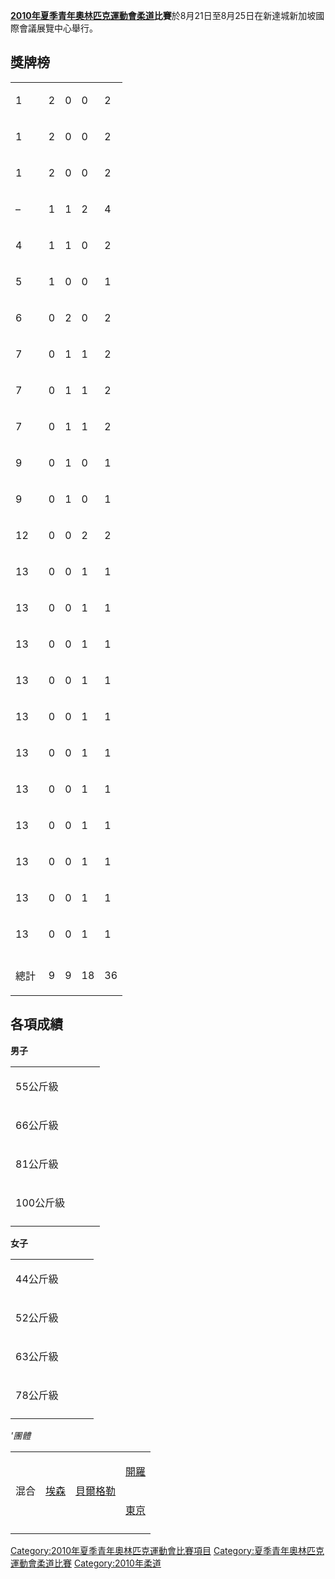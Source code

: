 {{noteTA|G1=Sports}}
'''[[2010年夏季青年奧林匹克運動會|2010年夏季青年奧林匹克運動會]][[柔道|柔道]]比賽'''於8月21日至8月25日在新達城新加坡國際會議展覽中心舉行。

==獎牌榜==
{| {{RankedMedalTable}}
|-
| 1 ||align=left|{{FlagIOC|JPN|2010年夏季青年}}  || 2 || 0 || 0 || 2
|-
| 1 ||align=left|{{FlagIOC|KOR|2010年夏季青年}}  || 2 || 0 || 0 || 2
|-
| 1 ||align=left|{{FlagIOC|USA|2010年夏季青年}}  || 2 || 0 || 0 || 2
|-
| – ||align=left| {{ZZX}}  || 1 || 1 || 2 || 4
|-
| 4 ||align=left|{{FlagIOC|BEL|2010年夏季青年}}  || 1 || 1 || 0 || 2
|-
| 5 ||align=left|{{FlagIOC|CZE|2010年夏季青年}}  || 1 || 0 || 0 || 1
|-
| 6 ||align=left|{{FlagIOC|RUS|2010年夏季青年}}  || 0 || 2 || 0 || 2
|-
| 7||align=left|{{FlagIOC|GER|2010年夏季青年}}  || 0 || 1 || 1 || 2
|-
| 7 ||align=left|{{FlagIOC|HUN|2010年夏季青年}}  || 0 || 1 || 1 || 2
|-
| 7 ||align=left|{{FlagIOC|PRK|2010年夏季青年}}  || 0 || 1 || 1 || 2
|-
| 9 ||align=left|{{FlagIOC|BRA|2010年夏季青年}}  || 0 || 1 || 0 || 1  
|-
| 9 ||align=left|{{FlagIOC|UZB|2010年夏季青年}}  || 0 || 1 || 0 || 1
|-
| 12 ||align=left|{{FlagIOC|UKR|2010年夏季青年}}  || 0 || 0 || 2 || 2
|-
| 13 ||align=left|{{FlagIOC|ARM|2010年夏季青年}}  || 0 || 0 || 1 || 1
|-
| 13 ||align=left|{{FlagIOC|AUT|2010年夏季青年}}  || 0 || 0 || 1 || 1
|-
| 13 ||align=left|{{FlagIOC|BLR|2010年夏季青年}}  || 0 || 0 || 1 || 1
|-
| 13 ||align=left|{{FlagIOC|CAM|2010年夏季青年}}  || 0 || 0 || 1 || 1
|-
| 13 ||align=left|{{FlagIOC|CRO|2010年夏季青年}}  || 0 || 0 || 1 || 1
|-
| 13 ||align=left|{{FlagIOC|DEN|2010年夏季青年}}  || 0 || 0 || 1 || 1
|-
| 13 ||align=left|{{FlagIOC|ESP|2010年夏季青年}}  || 0 || 0 || 1 || 1
|-
| 13 ||align=left|{{FlagIOC|KGZ|2010年夏季青年}}  || 0 || 0 || 1 || 1
|-
| 13 ||align=left|{{FlagIOC|LTU|2010年夏季青年}}  || 0 || 0 || 1 || 1
|-
| 13 ||align=left|{{FlagIOC|SLO|2010年夏季青年}}  || 0 || 0 || 1 || 1
|-
| 13 ||align=left|{{FlagIOC|SVK|2010年夏季青年}}  || 0 || 0 || 1 || 1
|-
|- class="sortbottom"
!colspan=2| 總計 || 9 || 9 || 18 || 36
|}

==各項成績==
'''男子'''
{| {{MedalistTable|columns}}
|-
| rowspan=2|55公斤級
| rowspan=2|{{flagIOCmedalist|[[David_Pulkrabek|David Pulkrabek]]|CZE|2010年夏季青年}}
| rowspan=2|{{flagIOCmedalist|[[Mansurkhuja_Muminkhujaev|Mansurkhuja Muminkhujaev]]|UZB|2010年夏季青年}}
|{{flagIOCmedalist|[[Dmytro_Atanov|Dmytro Atanov]]|UKR|2010年夏季青年}}
|-
| {{flagIOCmedalist|[[Pedro_Rivadulla|Pedro Rivadulla]]|ESP|2010年夏季青年}}
|-
| rowspan=2|66公斤級
| rowspan=2|{{flagIOCmedalist|[[Maxamillian_Schneider|Maxamillian Schneider]]|USA|2010年夏季青年}}
| rowspan=2|{{flagIOCmedalist|[[Hyon_Song_Chol|Hyon Song Chol]]|PRK|2010年夏季青年}}
| {{flagIOCmedalist|[[Cai_Phuc|Cai Phuc]]|DEN|2010年夏季青年}}
|-
| {{flagIOCmedalist|[[Davit_Ghazaryan|Davit Ghazaryan]]|ARM|2010年夏季青年}}
|-
| rowspan=2|81公斤級
| rowspan=2|{{flagIOCmedalist|[[Lee_Jae-Hyung|Lee Jae-Hyung]]|KOR|2010年夏季青年}}
| rowspan=2|{{flagIOCmedalist|[[哈桑·哈尔穆尔扎耶夫|哈桑·哈尔穆尔扎耶夫]]|RUS|2010年夏季青年}}
| {{flagIOCmedalist|[[Arpad_Szakacs|Arpad Szakacs]]|SVK|2010年夏季青年}}
|-
| {{flagIOCmedalist|[[托特·克里斯蒂安|托特·克里斯蒂安]]|HUN|2010年夏季青年}}
|-
| rowspan=2|100公斤級
| rowspan=2|{{flagIOCmedalist|[[Ryosuke_Igarashi|Ryosuke Igarashi]]|JPN|2010年夏季青年}}
| rowspan=2|{{flagIOCmedalist|[[Toma_Nikiforov|Toma Nikiforov]]|BEL|2010年夏季青年}}
| {{flagIOCmedalist|[[Marius_Piepke|Marius Piepke]]|GER|2010年夏季青年}}
|-
| {{flagIOCmedalist|[[Bolot_Toktogonov|Bolot Toktogonov]]|KGZ|2010年夏季青年}}
|-
|}

'''女子'''
{| {{MedalistTable|columns}}
|-
| rowspan=2|44公斤級
| rowspan=2|{{flagIOCmedalist|[[Bae_Seul-Bi|Bae Seul-Bi]]|KOR|2010年夏季青年}}
| rowspan=2|{{flagIOCmedalist|[[Barbara_Batizi|Barbara Batizi]]|HUN|2010年夏季青年}}
| {{flagIOCmedalist|[[Sothea_Sam|Sothea Sam]]|CAM|2010年夏季青年}}
|-
| {{flagIOCmedalist|[[Vita_Valnova|Vita Valnova]]|BLR|2010年夏季青年}}
|-
| rowspan=2|52公斤級
| rowspan=2|{{flagIOCmedalist|[[Katelyn_Bouyssou|Katelyn Bouyssou]]|USA|2010年夏季青年}}
| rowspan=2|{{flagIOCmedalist|[[Anna_Dmitrieva_(judoka)|Anna Dmitrieva]]|RUS|2010年夏季青年}}
| {{flagIOCmedalist|[[Ri_Un_Ju|Ri Un Ju]]|PRK|2010年夏季青年}}
|-
| {{flagIOCmedalist|[[Christine_Huck|Christine Huck]]|AUT|2010年夏季青年}}
|-
| rowspan=2|63公斤級
| rowspan=2|{{flagIOCmedalist|[[田代未来|田代未来]]|JPN|2010年夏季青年}} 
| rowspan=2|{{flagIOCmedalist|[[Flavia_Gomes|Flavia Gomes]]|BRA|2010年夏季青年}} 
| {{flagIOCmedalist|[[Barbara_Matic|Barbara Matic]]|CRO|2010年夏季青年}} 
|-
| {{flagIOCmedalist|[[Laura_Naginskaite|Laura Naginskaite]]|LTU|2010年夏季青年}}
|-
| rowspan=2|78公斤級
| rowspan=2|{{flagIOCmedalist|[[Lola_Mansour|Lola Mansour]]|BEL|2010年夏季青年}} 
| rowspan=2|{{flagIOCmedalist|[[Natalia_Kubin|Natalia Kubin]]|GER|2010年夏季青年}} 
| {{flagIOCmedalist|[[Kseniya_Darchuk|Kseniya Darchuk]]|UKR|2010年夏季青年}}
|-
| {{flagIOCmedalist|[[Urska_Potocnik|Urska Potocnik]]|SLO|2010年夏季青年}}
|-
|}

'''團體''
{| {{MedalistTable|columns}}
|-
| rowspan=2|混合
| rowspan=2|[[埃森|埃森]]
| rowspan=2|[[貝爾格勒|貝爾格勒]]
| [[開羅|開羅]]
|-
| [[東京|東京]]
|-
|}

{{2010年夏季青年奧林匹克運動會項目}}
{{青年奧林匹克運動會柔道比賽}}
[[Category:2010年夏季青年奧林匹克運動會比賽項目|Category:2010年夏季青年奧林匹克運動會比賽項目]]
[[Category:夏季青年奧林匹克運動會柔道比賽|Category:夏季青年奧林匹克運動會柔道比賽]]
[[Category:2010年柔道|Category:2010年柔道]]